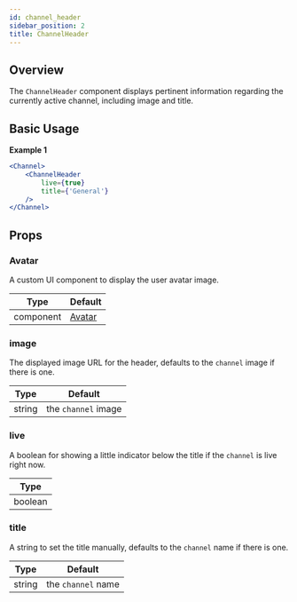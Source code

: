 ```yaml
---
id: channel_header
sidebar_position: 2
title: ChannelHeader
---
```


## Overview
The `ChannelHeader` component displays pertinent information regarding the currently active channel, including image and title.

## Basic Usage

**Example 1**
```jsx
<Channel>
    <ChannelHeader
        live={true}
        title={'General'}
    />
</Channel>
```

## Props

### Avatar

A custom UI component to display the user avatar image.

| Type      | Default                                                                                               |
| --------- | ----------------------------------------------------------------------------------------------------- |
| component | [Avatar](https://github.com/GetStream/stream-chat-react/blob/master/src/components/Avatar/Avatar.tsx) |
  
### image

The displayed image URL for the header, defaults to the `channel` image if there is one.

| Type   | Default             |
| ------ | ------------------- |
| string | the `channel` image |


### live

A boolean for showing a little indicator below the title if the `channel` is live right now.

| Type    |
| ------- |
| boolean |

### title

A string to set the title manually, defaults to the `channel` name if there is one.

| Type   | Default            |
| ------ | ------------------ |
| string | the `channel` name |




